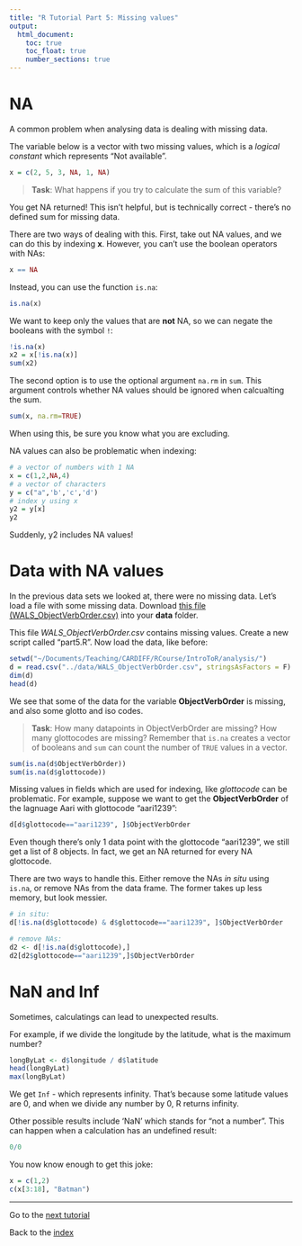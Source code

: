 ```yaml
---
title: "R Tutorial Part 5: Missing values"
output:
  html_document:
    toc: true
    toc_float: true
    number_sections: true
---
```


# NA

A common problem when analysing data is dealing with missing data.  

The variable below is a vector with two missing values, which is a *logical constant* which represents "Not available".

```r
x = c(2, 5, 3, NA, 1, NA)
```

> **Task**: What happens if you try to calculate the sum of this variable?

You get NA returned!  This isn't helpful, but is technically correct - there's no defined sum for missing data.

There are two ways of dealing with this.  First, take out NA values, and we can do this by indexing **x**.  However, you can't use the boolean operators with NAs:

```r
x == NA
```

Instead, you can use the function `is.na`:

```r
is.na(x)
```

We want to keep only the values that are **not** NA, so we can negate the booleans with the symbol `!`:

```r
!is.na(x)
x2 = x[!is.na(x)]
sum(x2)
```

The second option is to use the optional argument `na.rm` in `sum`.  This argument controls whether NA values should be ignored when calcualting the sum.

```r
sum(x, na.rm=TRUE)
```

When using this, be sure you know what you are excluding.

NA values can also be problematic when indexing:

```r
# a vector of numbers with 1 NA
x = c(1,2,NA,4)
# a vector of characters
y = c("a",'b','c','d')
# index y using x
y2 = y[x]
y2
```

Suddenly, y2 includes NA values!

# Data with NA values

In the previous data sets we looked at, there were no missing data. Let's load a file with some missing data. Download <a href="https://raw.githubusercontent.com/seannyD/IntroToRForTheLanguageSciences/master/data/WALS_ObjectVerbOrder.csv" download>this file (WALS_ObjectVerbOrder.csv)</a> into your **data** folder.

This file *WALS_ObjectVerbOrder.csv* contains missing values. Create a new script called "part5.R". Now load the data, like before:

```r
setwd("~/Documents/Teaching/CARDIFF/RCourse/IntroToR/analysis/")
d = read.csv("../data/WALS_ObjectVerbOrder.csv", stringsAsFactors = F)
dim(d)
head(d)
```

We see that some of the data for the variable **ObjectVerbOrder** is missing, and also some glotto and iso codes.

> **Task**: How many datapoints in ObjectVerbOrder are missing?  How many glottocodes are missing?  Remember that `is.na` creates a vector of booleans and `sum` can count the number of `TRUE` values in a vector.

```r
sum(is.na(d$ObjectVerbOrder))
sum(is.na(d$glottocode))
```

Missing values in fields which are used for indexing, like *glottocode* can be problematic.  For example, suppose we want to get the **ObjectVerbOrder** of the lagnuage Aari with glottocode "aari1239":

```r
d[d$glottocode=="aari1239", ]$ObjectVerbOrder
```

Even though there's only 1 data point with the glottocode "aari1239", we still get a list of 8 objects.  In fact, we get an NA returned for every NA glottocode.

There are two ways to handle this.  Either remove the NAs *in situ* using `is.na`, or remove NAs from the data frame.  The former takes up less memory, but look messier.

```r
# in situ:
d[!is.na(d$glottocode) & d$glottocode=="aari1239", ]$ObjectVerbOrder

# remove NAs:
d2 <- d[!is.na(d$glottocode),]
d2[d2$glottocode=="aari1239",]$ObjectVerbOrder
```


# NaN and Inf

Sometimes, calculatings can lead to unexpected results.

For example, if we divide the longitude by the latitude, what is the maximum number?

```r
longByLat <- d$longitude / d$latitude
head(longByLat)
max(longByLat)
```

We get `Inf` - which represents infinity.  That's because some latitude values are 0, and when we divide any number by 0, R returns infinity.

Other possible results include 'NaN' which stands for "not a number".  This can happen when a calculation has an undefined result:

```r
0/0
```


You now know enough to get this joke:

```r
x = c(1,2)
c(x[3:18], "Batman")
```


---

Go to the [next tutorial](IntroToR_6.html)

Back to the [index](../IntroToR.html)